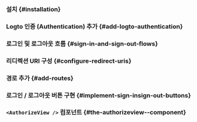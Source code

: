 

<GuideTip />

### 설치 \{#installation}

<Installation />

### Logto 인증 (Authentication) 추가 \{#add-logto-authentication}

<AddAuthentication />

### 로그인 및 로그아웃 흐름 \{#sign-in-and-sign-out-flows}

<SignInAndSignOutFlows />

### 리디렉션 URI 구성 \{#configure-redirect-uris}

<ConfigureRedirectUris />

### 경로 추가 \{#add-routes}

<AddRoutes />

### 로그인 / 로그아웃 버튼 구현 \{#implement-sign-insign-out-buttons}

<ImplementButtons />

### `<AuthorizeView />` 컴포넌트 \{#the-authorizeview--component}

<AuthorizeViewComponent />

<Checkpoint />
